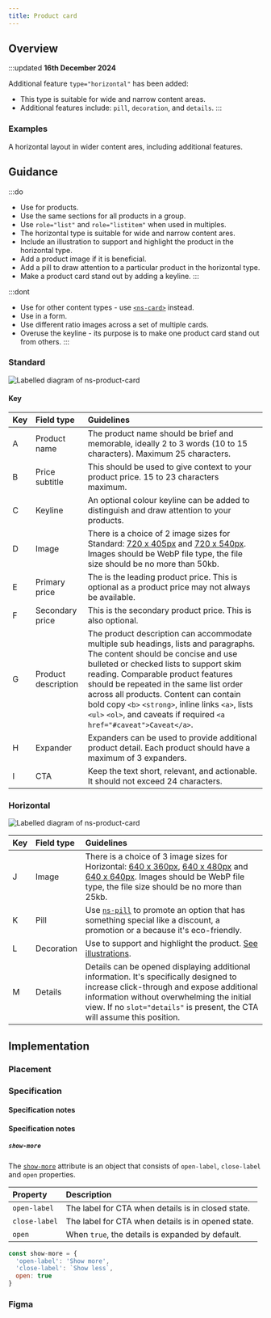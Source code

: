 ```yaml
---
title: Product card
---
```





## Overview

<CompDetails name={componentName} />

:::updated
**16th December 2024**

Additional feature `type="horizontal"` has been added:

- This type is suitable for wide and narrow content areas.
- Additional features include: `pill`, `decoration`, and `details`.
:::

### Examples

<Tabs>
  <TabItem label="Standard">
    <ExampleViewer type="standard" />
  </TabItem>
  <TabItem label="Horizontal">
    A horizontal layout in wider content ares, including additional features.
    <ExampleViewer type="horizontal" />
  </TabItem>
</Tabs>

## Guidance

:::do
- Use for products.
- Use the same sections for all products in a group.
- Use `role="list"` and `role="listitem"` when used in multiples.
- The horizontal type is suitable for wide and narrow content ares.
- Include an illustration to support and highlight the product in the horizontal type.
- Add a product image if it is beneficial.
- Add a pill to draw attention to a particular product in the horizontal type.
- Make a product card stand out by adding a keyline.
:::

:::dont
- Use for other content types - use [`<ns-card>`](/components/ns-card) instead.
- Use in a form.
- Use different ratio images across a set of multiple cards.
- Overuse the keyline - its purpose is to make one product card stand out from others.
:::

### Standard

![Labelled diagram of ns-product-card](@assets/components/ns-product-card/guidance.webp)

#### Key

| Key | Field type | Guidelines |
| :--- | :--- | :--- |
| <span class="marker">A</span> | Product name | The product name should be brief and memorable, ideally 2 to 3 words (10 to 15 characters). Maximum 25 characters. |
| <span class="marker">B</span> | Price subtitle | This should be used to give context to your product price. 15 to 23 characters maximum. |
| <span class="marker">C</span> | Keyline | An optional colour keyline can be added to distinguish and draw attention to your products. |
| <span class="marker">D</span> | Image | There is a choice of 2 image sizes for Standard: [720 x 405px](/guidelines/assets#720x405px) and [720 x 540px](/guidelines/assets#720x540px). Images should be WebP file type, the file size should be no more than 50kb. |
| <span class="marker">E</span> | Primary price | The is the leading product price. This is optional as a product price may not always be available. |
| <span class="marker">F</span> | Secondary price | This is the secondary product price. This is also optional.|
| <span class="marker">G</span> | Product description | The product description can accommodate multiple sub headings, lists and paragraphs. The content should be concise and use bulleted or checked lists to support skim reading. Comparable product features should be repeated in the same list order across all products. Content can contain bold copy `<b>` `<strong>`, inline links `<a>`, lists `<ul>` `<ol>`, and caveats if required `<a href="#caveat">Caveat</a>`. |
| <span class="marker">H</span> | Expander | Expanders can be used to provide additional product detail. Each product should have a maximum of 3 expanders. |
| <span class="marker">I</span> | CTA | Keep the text short, relevant, and actionable. It should not exceed 24 characters. |

### Horizontal

![Labelled diagram of ns-product-card](@assets/components/ns-product-card/guidance-horizontal.webp)

| Key | Field type | Guidelines |
| :--- | :--- | :--- |
| <span class="marker">J</span> | Image | There is a choice of 3 image sizes for Horizontal: [640 x 360px](/guidelines/assets#640x360px), [640 x 480px](/guidelines/assets#640x480px) and [640 x 640px](/guidelines/assets#640x640px). Images should be WebP file type, the file size should be no more than 25kb. |
| <span class="marker">K</span> | Pill | Use [`ns-pill`](/components/ns-pill) to promote an option that has something special like a discount, a promotion or a because it's eco-friendly. |
| <span class="marker">L</span> | Decoration | Use to support and highlight the product. [See illustrations](/guidelines/assets/#illustrations). |
| <span class="marker">M</span> | Details | Details can be opened displaying additional information. It's specifically designed to increase click-through and expose additional information without overwhelming the initial view. If no `slot="details"` is present, the CTA will assume this position. |

## Implementation

### Placement

<Placement name={componentName} />

### Specification

<Specification name={componentName} />

#### Specification notes

#### Specification notes

##### `show-more`

The [`show-more`](#specification-attribute-show-more) attribute is an object that consists of `open-label`, `close-label` and `open` properties.

| Property | Description |
| :--- | :--- |
| `open-label` | The label for CTA when details is in closed state. |
| `close-label` | The label for CTA when details is in opened state. |
| `open` | When `true`, the details is expanded by default. |

```js
const show-more = {
  'open-label': 'Show more',
  'close-label': `Show less`,
  open: true
}
```

### Figma

<Figma name={componentName} />
